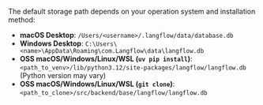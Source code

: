 The default storage path depends on your operation system and installation method:

- **macOS Desktop**: `/Users/<username>/.langflow/data/database.db`
- **Windows Desktop**: `C:\Users\<name>\AppData\Roaming\com.Langflow\data\langflow.db`
- **OSS macOS/Windows/Linux/WSL (`uv pip install`)**: `<path_to_venv>/lib/python3.12/site-packages/langflow/langflow.db` (Python version may vary)
- **OSS macOS/Windows/Linux/WSL (`git clone`)**: `<path_to_clone>/src/backend/base/langflow/langflow.db`